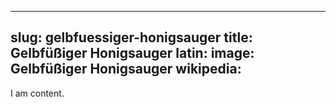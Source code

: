 
---
slug: gelbfuessiger-honigsauger
title: Gelbfüßiger Honigsauger
latin:
image: Gelbfüßiger Honigsauger
wikipedia: 
---

I am content.
